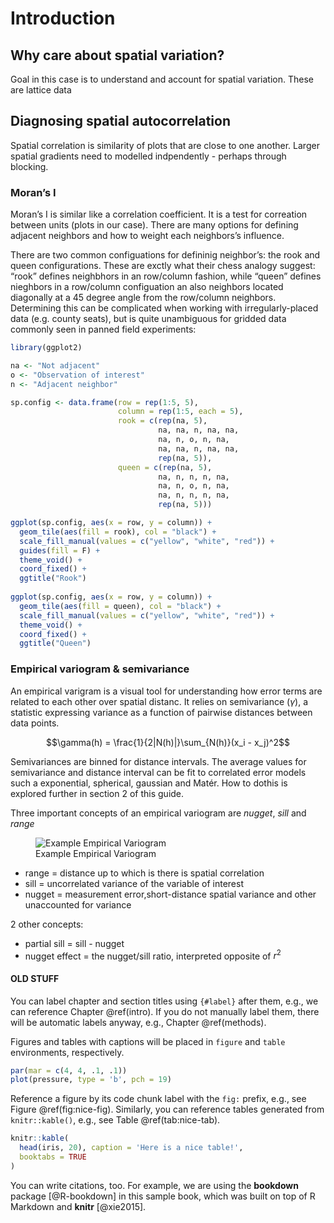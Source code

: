 # Introduction {#intro}

## Why care about spatial variation?



Goal in this case is to understand and account for spatial variation. These are lattice data

## Diagnosing spatial autocorrelation

Spatial correlation is similarity of plots that are close to one another. Larger spatial gradients need to modelled indpendently - perhaps through blocking. 

### Moran's I

Moran's I is similar like a correlation coefficient. It is a test for correation between units (plots in our case). There are many options for defining adjacent neighbors and how to weight each neighbors's influence. 

There are two common configuations for defininig neighbor's: the rook and queen configurations. These are exctly what their chess analogy suggest: "rook" defines neighbhors in an row/column fashion, while "queen" defines nieghbors in a row/column configuation an also neighbors located diagonally at a 45 degree angle from the row/column neighbors. Determining this can be complicated when working with irregularly-placed data (e.g. county seats), but is quite unambiguous for gridded data commonly seen in panned field experiments:

```r
library(ggplot2)

na <- "Not adjacent"
o <- "Observation of interest"
n <- "Adjacent neighbor"

sp.config <- data.frame(row = rep(1:5, 5), 
                        column = rep(1:5, each = 5),
                        rook = c(rep(na, 5),
                                 na, na, n, na, na,
                                 na, n, o, n, na,
                                 na, na, n, na, na,
                                 rep(na, 5)),
                        queen = c(rep(na, 5),
                                 na, n, n, n, na,
                                 na, n, o, n, na,
                                 na, n, n, n, na,
                                 rep(na, 5)))

ggplot(sp.config, aes(x = row, y = column)) +
  geom_tile(aes(fill = rook), col = "black") +
  scale_fill_manual(values = c("yellow", "white", "red")) + 
  guides(fill = F) + 
  theme_void() + 
  coord_fixed() + 
  ggtitle("Rook")
  
ggplot(sp.config, aes(x = row, y = column)) +
  geom_tile(aes(fill = queen), col = "black") + 
  scale_fill_manual(values = c("yellow", "white", "red")) +   
  theme_void() +
  coord_fixed() + 
  ggtitle("Queen")  
```




### Empirical variogram & semivariance

An empirical varigram is a visual tool for understanding how error terms are related to each other over spatial distanc. It relies on semivariance ($\gamma$), a statistic expressing variance as a function of pairwise distances between data points.   

$$\gamma(h) = \frac{1}{2|N(h)|}\sum_{N(h)}(x_i - x_j)^2$$

Semivariances are binned for distance intervals. The average values for semivariance and distance interval can be fit to correlated error models such a exponential, spherical, gaussian and Matér. How to dothis is explored further in section 2 of this guide. 

Three important concepts of an empirical variogram are *nugget*, *sill* and  *range* 

![Example Empirical Variogram](img/Sadoti2014_spherical.jpg)

* range = distance up to which is there is spatial correlation
* sill = uncorrelated variance of the variable of interest
* nugget = measurement error,short-distance spatial variance and other unaccounted for variance

2 other concepts: 

* partial sill = sill - nugget
* nugget effect = the nugget/sill ratio, interpreted opposite of $r^2$

#### OLD STUFF

You can label chapter and section titles using `{#label}` after them, e.g., we can reference Chapter \@ref(intro). If you do not manually label them, there will be automatic labels anyway, e.g., Chapter \@ref(methods).

Figures and tables with captions will be placed in `figure` and `table` environments, respectively.

```r
par(mar = c(4, 4, .1, .1))
plot(pressure, type = 'b', pch = 19)
```

Reference a figure by its code chunk label with the `fig:` prefix, e.g., see Figure \@ref(fig:nice-fig). Similarly, you can reference tables generated from `knitr::kable()`, e.g., see Table \@ref(tab:nice-tab).

```r
knitr::kable(
  head(iris, 20), caption = 'Here is a nice table!',
  booktabs = TRUE
)
```

You can write citations, too. For example, we are using the **bookdown** package [@R-bookdown] in this sample book, which was built on top of R Markdown and **knitr** [@xie2015].

